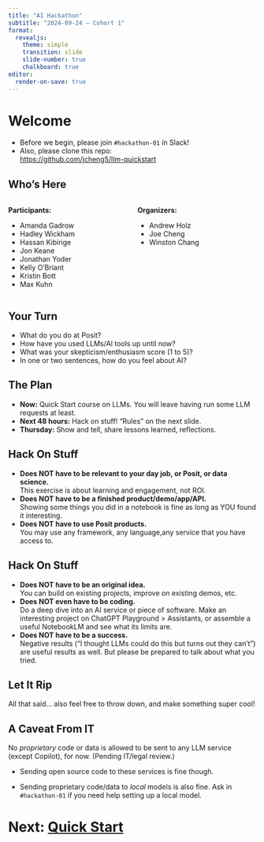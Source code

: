 ```yaml
---
title: "AI Hackathon"
subtitle: "2024-09-24 – Cohort 1"
format: 
  revealjs:
    theme: simple
    transition: slide
    slide-number: true
    chalkboard: true
editor:
  render-on-save: true
---
```


# Welcome

- Before we begin, please join `#hackathon-01` in Slack!
- Also, please clone this repo:  
  [https://github.com/jcheng5/llm-quickstart](https://github.com/jcheng5/llm-quickstart)

## Who's Here

::: {.columns}
::: {.column width="50%"}
**Participants:**

- Amanda Gadrow
- Hadley Wickham
- Hassan Kibirige
- Jon Keane
- Jonathan Yoder
- Kelly O'Briant
- Kristin Bott
- Max Kuhn
:::
::: {.column width="50%"}
**Organizers:**

- Andrew Holz
- Joe Cheng
- Winston Chang
:::
:::

## Your Turn

- What do you do at Posit?
- How have you used LLMs/AI tools up until now?
- What was your skepticism/enthusiasm score (1 to 5)?
- In one or two sentences, how do you feel about AI?

## The Plan

::: {.incremental}
- **Now:** Quick Start course on LLMs. You will leave having run some LLM requests at least.
- **Next 48 hours:** Hack on stuff! "Rules" on the next slide.
- **Thursday:** Show and tell, share lessons learned, reflections.
:::

## Hack On Stuff

- **Does NOT have to be relevant to your day job, or Posit, or data science.**  
  This exercise is about learning and engagement, not ROI.
- **Does NOT have to be a finished product/demo/app/API.**  
  Showing some things you did in a notebook is fine as long as YOU found it interesting.
- **Does NOT have to use Posit products.**  
  You may use any framework, any language,any service that you have access to.

## Hack On Stuff

- **Does NOT have to be an original idea.**  
  You can build on existing projects, improve on existing demos, etc.
- **Does NOT even have to be coding.**  
  Do a deep dive into an AI service or piece of software. Make an interesting project on ChatGPT Playground > Assistants, or assemble a useful NotebookLM and see what its limits are.
- **Does NOT have to be a success.**  
  Negative results (“I thought LLMs could do this but turns out they can’t”) are useful results as well. But please be prepared to talk about what you tried.

## Let It Rip

All that said... also feel free to throw down, and make something super cool!

## A Caveat From IT

No _proprietary_ code or data is allowed to be sent to any LLM service (except Copilot), for now. (Pending IT/legal review.)

- Sending open source code to these services is fine though.

- Sending proprietary code/data to _local_ models is also fine. Ask in `#hackathon-01` if you need help setting up a local model.

# Next: [Quick Start](quickstart.qmd)